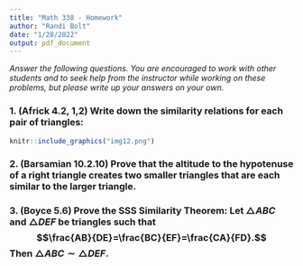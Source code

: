 ```yaml
---
title: "Math 338 - Homework"
author: "Randi Bolt"
date: "1/28/2022"
output: pdf_document
---
```


_Answer the following questions. You are encouraged to work with other students and to seek help from the instructor while working on these problems, but please write up your answers on your own._

### 1. (Africk 4.2, 1,2) Write down the similarity relations for each pair of triangles: 

```r
knitr::include_graphics("img12.png")
```


### 2. (Barsamian 10.2.10) Prove that the altitude to the hypotenuse of a right triangle creates two smaller triangles that are each similar to the larger triangle. 



### 3. (Boyce 5.6) Prove the SSS Similarity Theorem: Let $\triangle ABC$ and $\triangle DEF$ be triangles such that $$\frac{AB}{DE}=\frac{BC}{EF}=\frac{CA}{FD}.$$ Then $\triangle ABC \sim \triangle DEF$. 